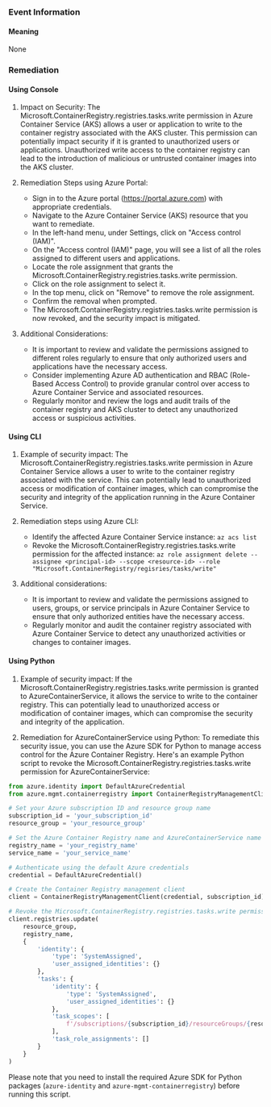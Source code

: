 
### Event Information

#### Meaning

None

### Remediation

#### Using Console

1. Impact on Security: The Microsoft.ContainerRegistry.registries.tasks.write permission in Azure Container Service (AKS) allows a user or application to write to the container registry associated with the AKS cluster. This permission can potentially impact security if it is granted to unauthorized users or applications. Unauthorized write access to the container registry can lead to the introduction of malicious or untrusted container images into the AKS cluster.

2. Remediation Steps using Azure Portal:
   - Sign in to the Azure portal (https://portal.azure.com) with appropriate credentials.
   - Navigate to the Azure Container Service (AKS) resource that you want to remediate.
   - In the left-hand menu, under Settings, click on "Access control (IAM)".
   - On the "Access control (IAM)" page, you will see a list of all the roles assigned to different users and applications.
   - Locate the role assignment that grants the Microsoft.ContainerRegistry.registries.tasks.write permission.
   - Click on the role assignment to select it.
   - In the top menu, click on "Remove" to remove the role assignment.
   - Confirm the removal when prompted.
   - The Microsoft.ContainerRegistry.registries.tasks.write permission is now revoked, and the security impact is mitigated.

3. Additional Considerations:
   - It is important to review and validate the permissions assigned to different roles regularly to ensure that only authorized users and applications have the necessary access.
   - Consider implementing Azure AD authentication and RBAC (Role-Based Access Control) to provide granular control over access to Azure Container Service and associated resources.
   - Regularly monitor and review the logs and audit trails of the container registry and AKS cluster to detect any unauthorized access or suspicious activities.

#### Using CLI

1. Example of security impact: The Microsoft.ContainerRegistry.registries.tasks.write permission in Azure Container Service allows a user to write to the container registry associated with the service. This can potentially lead to unauthorized access or modification of container images, which can compromise the security and integrity of the application running in the Azure Container Service.

2. Remediation steps using Azure CLI:
   - Identify the affected Azure Container Service instance: `az acs list`
   - Revoke the Microsoft.ContainerRegistry.registries.tasks.write permission for the affected instance: `az role assignment delete --assignee <principal-id> --scope <resource-id> --role "Microsoft.ContainerRegistry/regisries/tasks/write"`

3. Additional considerations:
   - It is important to review and validate the permissions assigned to users, groups, or service principals in Azure Container Service to ensure that only authorized entities have the necessary access.
   - Regularly monitor and audit the container registry associated with Azure Container Service to detect any unauthorized activities or changes to container images.

#### Using Python

1. Example of security impact: If the Microsoft.ContainerRegistry.registries.tasks.write permission is granted to AzureContainerService, it allows the service to write to the container registry. This can potentially lead to unauthorized access or modification of container images, which can compromise the security and integrity of the application.

2. Remediation for AzureContainerService using Python: To remediate this security issue, you can use the Azure SDK for Python to manage access control for the Azure Container Registry. Here's an example Python script to revoke the Microsoft.ContainerRegistry.registries.tasks.write permission for AzureContainerService:

```python
from azure.identity import DefaultAzureCredential
from azure.mgmt.containerregistry import ContainerRegistryManagementClient

# Set your Azure subscription ID and resource group name
subscription_id = 'your_subscription_id'
resource_group = 'your_resource_group'

# Set the Azure Container Registry name and AzureContainerService name
registry_name = 'your_registry_name'
service_name = 'your_service_name'

# Authenticate using the default Azure credentials
credential = DefaultAzureCredential()

# Create the Container Registry management client
client = ContainerRegistryManagementClient(credential, subscription_id)

# Revoke the Microsoft.ContainerRegistry.registries.tasks.write permission for AzureContainerService
client.registries.update(
    resource_group,
    registry_name,
    {
        'identity': {
            'type': 'SystemAssigned',
            'user_assigned_identities': {}
        },
        'tasks': {
            'identity': {
                'type': 'SystemAssigned',
                'user_assigned_identities': {}
            },
            'task_scopes': [
                f'/subscriptions/{subscription_id}/resourceGroups/{resource_group}/providers/Microsoft.ContainerRegistry/registries/{registry_name}/tasks/{service_name}'
            ],
            'task_role_assignments': []
        }
    }
)
```

Please note that you need to install the required Azure SDK for Python packages (`azure-identity` and `azure-mgmt-containerregistry`) before running this script.

